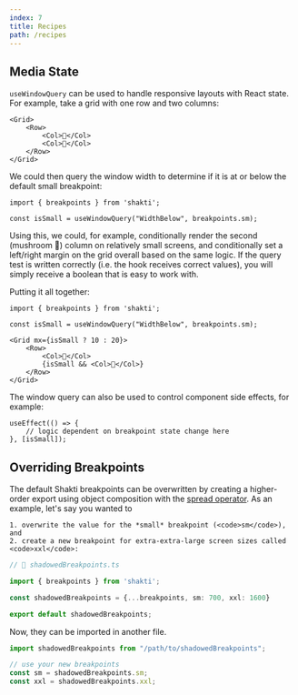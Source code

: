 ```yaml
---
index: 7
title: Recipes
path: /recipes
---
```


## Media State
<code>useWindowQuery</code> can be used to handle responsive layouts with React state. For example, take a grid with one row and two columns:

```tsx
<Grid>
    <Row>
        <Col>🌲</Col>
        <Col>🍄</Col>
    </Row>
</Grid>
```

We could then query the window width to determine if it is at or below the default small breakpoint:

```tsx
import { breakpoints } from 'shakti';

const isSmall = useWindowQuery("WidthBelow", breakpoints.sm);
```

Using this, we could, for example, conditionally render the second (mushroom 🍄) column on relatively small screens, and conditionally set a left/right margin on the grid overall based on the same logic. If the query test is written correctly (i.e. the hook receives correct values), you will simply receive a boolean that is easy to work with.

Putting it all together:
```tsx
import { breakpoints } from 'shakti';

const isSmall = useWindowQuery("WidthBelow", breakpoints.sm);

<Grid mx={isSmall ? 10 : 20}>
    <Row>
        <Col>🌲</Col>
        {isSmall && <Col>🍄</Col>}
    </Row>
</Grid>
```

The window query can also be used to control component side effects, for example:
```tsx
useEffect(() => {
    // logic dependent on breakpoint state change here
}, [isSmall]);
```

## Overriding Breakpoints
The default Shakti breakpoints can be overwritten by creating a higher-order export using object composition with the <a href="https://developer.mozilla.org/en-US/docs/Web/JavaScript/Reference/Operators/Spread_syntax" target="_blank" rel="noopener noreferrer">spread operator</a>. As an example, let's say you wanted to

    1. overwrite the value for the *small* breakpoint (<code>sm</code>), and
    2. create a new breakpoint for extra-extra-large screen sizes called <code>xxl</code>:

```ts
// 📁 shadowedBreakpoints.ts

import { breakpoints } from 'shakti';

const shadowedBreakpoints = {...breakpoints, sm: 700, xxl: 1600}

export default shadowedBreakpoints;
```

Now, they can be imported in another file.

```ts
import shadowedBreakpoints from "/path/to/shadowedBreakpoints";

// use your new breakpoints
const sm = shadowedBreakpoints.sm;
const xxl = shadowedBreakpoints.xxl;
```